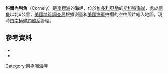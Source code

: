 {{Coord|76|14|S|162|45|E|source:GNIS|display=title}}

'''科爾內利角'''（Cornely）是[[南極洲|南極洲]]的海岬，位於[[維多利亞地|維多利亞地]]的[[斯科特海岸|斯科特海岸]]，處於[[德角|德角]]以北6公里，[[美國地質調查局|美國地質調查局]]根據測量和[[美國海軍|美國海軍]]拍攝的空中照片繪入地圖，現時由[[南極條約體系|南極條約體系]]管理。

==參考資料==
*{{cite gnis | type = antarid | id = 3151| name = Cornely, Cape | accessdate = 2011-11-25}}
*{{usgs-gazetteer|id=3151|name=Cornely, Cape}}

{{DEFAULTSORT:Cape Cornely}}
[[Category:南極洲海岬|Category:南極洲海岬]]


{{ScottCoast-geo-stub}}